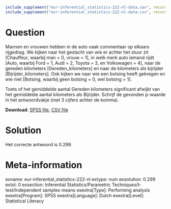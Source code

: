 ```r
include_supplement("eur-inferential_statistics-222-nl-data.sav", recursive = TRUE)
include_supplement("eur-inferential_statistics-222-nl-data.csv", recursive = TRUE)
```

Question
========
Mannen en vrouwen hebben in de auto vaak commentaar op elkaars rijgedrag. We kijken naar het geslacht van wie er achter het stuur zit [Chauffeur, waarbij man = 0, vrouw = 1], in welk merk auto iemand rijdt [Auto, waarbij Ford = 1, Audi = 2, Toyota = 3, en Volkswagen = 4], naar de gereden kilometers [Gereden_kilometers] en naar de kilometers als bijrijder [Bijrijder_kilometers]. Ook kijken we naar wie een botsing heeft gekregen en wie niet [Botsing, waarbij geen botsing = 0, wel botsing = 1].

Toets of het gemiddelde aantal Gereden kilometers significant afwijkt van het gemiddelde aantal kilometers als Bijrijder. Schrijf de gevonden p-waarde in het antwoordvakje (met 3 cijfers achter de komma).

**Download**: [SPSS file](eur-inferential_statistics-222-nl-data.sav), [CSV file](eur-inferential_statistics-222-nl-data.csv)


Solution
========
Het correcte antwoord is 0.299.


Meta-information
================
exname: eur-inferential_statistics-222-nl
extype: num
exsolution: 0.299
extol: 0
exsection: Inferential Statistics/Parametric Techniques/t-test/Independent samples means
exextra[Type]: Performing analysis
exextra[Program]: SPSS
exextra[Language]: Dutch
exextra[Level]: Statistical Literacy
